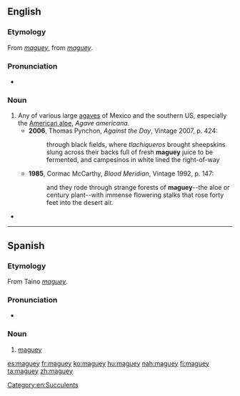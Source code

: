 ==English==

===Etymology===
From {{etyl|es|en}} ''[[#Spanish|maguey]]'', from {{etyl|tnq|en}} ''[[#Taino|maguey]]''.

===Pronunciation===
* {{IPA|/məˈɡeɪ/|lang=en}}

===Noun===
{{en-noun}}

# Any of various large [[agave]]s of Mexico and the southern US, especially the [[American aloe]], ''Agave americana''.
#* '''2006''', Thomas Pynchon, ''Against the Day'', Vintage 2007, p. 424:
#*: through black fields, where ''tlachiqueros'' brought sheepskins slung across their backs full of fresh '''maguey''' juice to be fermented, and campesinos in white lined the right-of-way
#* '''1985''', Cormac McCarthy, ''Blood Meridian'', Vintage 1992, p. 147:
#*: and they rode through strange forests of '''maguey'''--the aloe or century plant--with immense flowering stalks that rose forty feet into the desert air.
* {{seeCites}}

[[Category:en:Succulents]]

----

==Spanish==

===Etymology===
From Taino ''[[#Taino|maguey]]''.

===Pronunciation===
* {{IPA|/maˈɡej/|lang=es}}

===Noun===
{{es-noun|m|es}}

# [[#English|maguey]]

[[es:maguey]]
[[fr:maguey]]
[[ko:maguey]]
[[hu:maguey]]
[[nah:maguey]]
[[fi:maguey]]
[[ta:maguey]]
[[zh:maguey]]